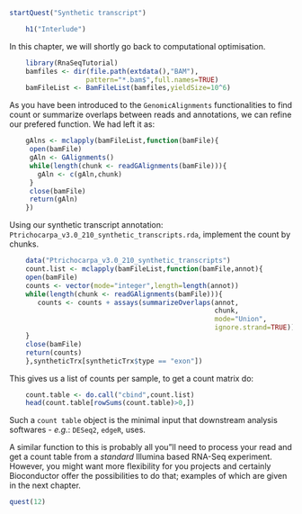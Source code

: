 ```r
startQuest("Synthetic transcript")
```

```r
    h1("Interlude")
```

In this chapter, we will shortly go back to computational optimisation.

```r
    library(RnaSeqTutorial)
    bamfiles <- dir(file.path(extdata(),"BAM"),
                   pattern="*.bam$",full.names=TRUE)
    bamFileList <- BamFileList(bamfiles,yieldSize=10^6)
```
As you have been introduced to the `GenomicAlignments`
functionalities to find count or summarize overlaps between reads and
annotations, we can refine our prefered function. We had left it as:
```r
    gAlns <- mclapply(bamFileList,function(bamFile){
     open(bamFile)
     gAln <- GAlignments()
     while(length(chunk <- readGAlignments(bamFile))){
       gAln <- c(gAln,chunk)
     }
     close(bamFile)
     return(gAln)
    })
```
Using our synthetic transcript annotation:
`Ptrichocarpa_v3.0_210_synthetic_transcripts.rda`,
implement the count by chunks.
```r
    data("Ptrichocarpa_v3.0_210_synthetic_transcripts")
    count.list <- mclapply(bamFileList,function(bamFile,annot){
    open(bamFile)
    counts <- vector(mode="integer",length=length(annot))
    while(length(chunk <- readGAlignments(bamFile))){
       counts <- counts + assays(summarizeOverlaps(annot,
                                                   chunk,
                                                   mode="Union",
                                                   ignore.strand=TRUE))$counts
    }
    close(bamFile)
    return(counts)
    },syntheticTrx[syntheticTrx$type == "exon"])
```
This gives us a list of counts per sample, to get a count matrix do:
```r
    count.table <- do.call("cbind",count.list)
    head(count.table[rowSums(count.table)>0,])
```
Such a `count table` object is the minimal input that downstream analysis softwares -
*e.g.*: `DESeq2`, `edgeR`, uses.

A similar function to this is probably all you"ll need to process your
read and get a count table from a *standard* Illumina based RNA-Seq
experiment. However, you might want more flexibility for you projects
and certainly Bioconductor offer the possibilities to do that; examples of
which are given in the next chapter.

```r
quest(12)
```
